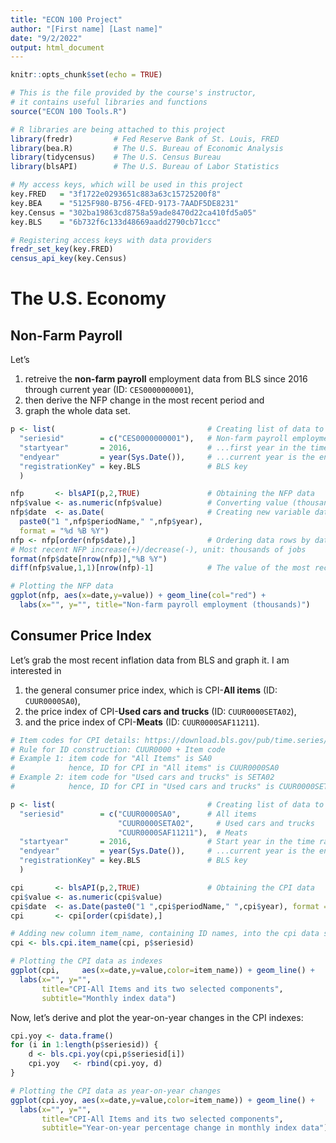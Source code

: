 ```yaml
---
title: "ECON 100 Project"
author: "[First name] [Last name]"
date: "9/2/2022"
output: html_document
---
```


```r

knitr::opts_chunk$set(echo = TRUE)

# This is the file provided by the course's instructor, 
# it contains useful libraries and functions
source("ECON 100 Tools.R")

# R libraries are being attached to this project
library(fredr)         # Fed Reserve Bank of St. Louis, FRED
library(bea.R)         # The U.S. Bureau of Economic Analysis
library(tidycensus)    # The U.S. Census Bureau 
library(blsAPI)        # The U.S. Bureau of Labor Statistics

# My access keys, which will be used in this project
key.FRED   = "3f1722e0293651c883a63c15725200f8"
key.BEA    = "5125F980-B756-4FED-9173-7AADF5DE8231"
key.Census = "302ba19863cd8758a59ade8470d22ca410fd5a05"
key.BLS    = "6b732f6c133d48669aadd2790cb71ccc"

# Registering access keys with data providers
fredr_set_key(key.FRED)
census_api_key(key.Census)

```

# The U.S. Economy

## Non-Farm Payroll

Let's 

  (1) retreive the **non-farm payroll** employment data from BLS since 2016 through current year (ID: ```CES0000000001```), 
  (2) then derive the NFP change in the most recent period and 
  (3) graph the whole data set.

```r

p <- list(                                  # Creating list of data to be retrieved from BLS...
  "seriesid"        = c("CES0000000001"),   # Non-farm payroll employment
  "startyear"       = 2016,                 # ...first year in the time range,
  "endyear"         = year(Sys.Date()),     # ...current year is the end year of the time range 
  "registrationKey" = key.BLS               # BLS key
  )

nfp       <- blsAPI(p,2,TRUE)               # Obtaining the NFP data 
nfp$value <- as.numeric(nfp$value)          # Converting value (thousands of jobs) into numeric
nfp$date  <- as.Date(                       # Creating new variable date to be used in graph 
  paste0("1 ",nfp$periodName," ",nfp$year), 
  format = "%d %B %Y")
nfp <- nfp[order(nfp$date),]                # Ordering data rows by date column
# Most recent NFP increase(+)/decrease(-), unit: thousands of jobs
format(nfp$date[nrow(nfp)],"%B %Y")
diff(nfp$value,1,1)[nrow(nfp)-1]            # The value of the most recent NFP observation

# Plotting the NFP data
ggplot(nfp, aes(x=date,y=value)) + geom_line(col="red") + 
  labs(x="", y="", title="Non-farm payroll employment (thousands)")

```

## Consumer Price Index

Let's grab the most recent inflation data from BLS and graph it. I am interested in 
  
  (1) the general consumer price index, which is CPI-**All items** (ID: ```CUUR0000SA0```),  
  (2) the price index of CPI-**Used cars and trucks** (ID: ```CUUR0000SETA02```),
  (3) and the price index of CPI-**Meats** (ID: ```CUUR0000SAF11211```). 

``` r

# Item codes for CPI details: https://download.bls.gov/pub/time.series/cu/cu.item
# Rule for ID construction: CUUR0000 + Item code
# Example 1: item code for "All Items" is SA0
#            hence, ID for CPI in "All items" is CUUR0000SA0
# Example 2: item code for "Used cars and trucks" is SETA02
#            hence, ID for CPI in "Used cars and trucks" is CUUR0000SETA02

p <- list(                                  # Creating list of data to be retrieved from BLS...
  "seriesid"        = c("CUUR0000SA0",      # All items
                        "CUUR0000SETA02",     # Used cars and trucks
                        "CUUR0000SAF11211"),  # Meats
  "startyear"       = 2016,                 # Start year in the time range,
  "endyear"         = year(Sys.Date()),     # ...current year is the end year of the time range 
  "registrationKey" = key.BLS               # BLS key
  )              

cpi       <- blsAPI(p,2,TRUE)               # Obtaining the CPI data
cpi$value <- as.numeric(cpi$value)
cpi$date  <- as.Date(paste0("1 ",cpi$periodName," ",cpi$year), format = "%d %B %Y")
cpi       <- cpi[order(cpi$date),]

# Adding new column item_name, containing ID names, into the cpi data set
cpi <- bls.cpi.item_name(cpi, p$seriesid)

# Plotting the CPI data as indexes
ggplot(cpi,     aes(x=date,y=value,color=item_name)) + geom_line() + 
  labs(x="", y="", 
       title="CPI-All Items and its two selected components",
       subtitle="Monthly index data")

```

Now, let's derive and plot the year-on-year changes in the CPI indexes:

```r

cpi.yoy <- data.frame()
for (i in 1:length(p$seriesid)) {
    d <- bls.cpi.yoy(cpi,p$seriesid[i])
    cpi.yoy   <- rbind(cpi.yoy, d)
}

# Plotting the CPI data as year-on-year changes
ggplot(cpi.yoy, aes(x=date,y=value,color=item_name)) + geom_line() + 
  labs(x="", y="", 
       title="CPI-All Items and its two selected components",
       subtitle="Year-on-year percentage change in monthly index data")

```
